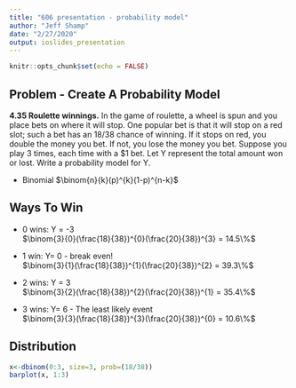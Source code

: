 ```yaml
---
title: "606 presentation - probability model"
author: "Jeff Shamp"
date: "2/27/2020"
output: ioslides_presentation
---
```


```r
knitr::opts_chunk$set(echo = FALSE)
```

## Problem - Create A Probability Model

**4.35 Roulette winnings.** In the game of roulette, a wheel is spun and you place bets on where it will stop. One popular bet is that it will stop on a red slot; such a bet has an 18/38 chance of winning. If it stops on red, you double the money you bet. If not, you lose the money you bet. Suppose you play 3 times, each time with a $1 bet. Let Y represent the total amount won or lost. Write a probability model for Y.

- Binomial $\binom{n}{k}(p)^{k}(1-p)^{n-k}$

## Ways To Win

- 0 wins:  Y = -3 <br>
  $\binom{3}{0}(\frac{18}{38})^{0}(\frac{20}{38})^{3} = 14.5\%$
  
- 1 win: Y= 0  - break even! <br>
  $\binom{3}{1}(\frac{18}{38})^{1}(\frac{20}{38})^{2} = 39.3\%$
  
- 2 wins: Y = 3 <br>
  $\binom{3}{2}(\frac{18}{38})^{2}(\frac{20}{38})^{1} = 35.4\%$
  
- 3 wins: Y= 6  - The least likely event <br>
  $\binom{3}{3}(\frac{18}{38})^{3}(\frac{20}{38})^{0} = 10.6\%$

## Distribution

```r
x<-dbinom(0:3, size=3, prob=(18/38)) 
barplot(x, 1:3)
```


